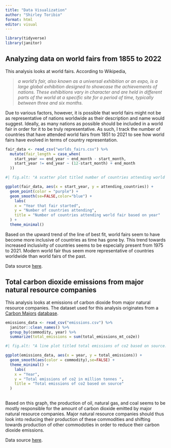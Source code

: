 ```yaml
---
title: "Data Visualization"
author: "Shirley Toribio"
format: html
editor: visual
---
```


```r
library(tidyverse)
library(janitor)
```

## Analyzing data on world fairs from 1855 to 2022

This analysis looks at world fairs. According to Wikipedia,

> *a world's fair, also known as a universal exhibition or an expo, is a large global exhibition designed to showcase the achievements of nations. These exhibitions vary in character and are held in different parts of the world at a specific site for a period of time, typically between three and six months.*

Due to various factors, however, it is possible that world fairs might not be as representative of nations worldwide as their description and name would suggest. Ideally, as many nations as possible should be included in a world fair in order for it to be truly representative. As such, I track the number of countries that have attended world fairs from 1851 to 2021 to see how world fairs have evolved in terms of country representation.

```r
fair_data <- read_csv("worlds_fairs.csv") %>%
  mutate(fair_length = case_when(
    start_year == end_year ~ end_month - start_month,
    start_year != end_year ~ (12-start_month) + end_month
  ))
```

```r
#| fig.alt: "A scatter plot titled number of countries attending world fair based on year. Each point represents a specific world fair. The x-axis is year that fair started and the y-axis is number of countries attending. There is a line of best fit that trends upwards as year increases."

ggplot(fair_data, aes(x = start_year, y = attending_countries)) +
  geom_point(color = "purple") +
  geom_smooth(se=FALSE,color="blue") +
    labs(
    x = "Year that fair started",
    y = "Number of countries attending",
    title = "Number of countries attending world fair based on year"
  ) +
  theme_minimal()


```

Based on the upward trend of the line of best fit, world fairs seem to have become more inclusive of countries as time has gone by. This trend towards increased inclusivity of countries seems to be especially present from 1975 to 2021. Modern world fair thus seem more representative of countries worldwide than world fairs of the past.

Data source [here](https://github.com/rfordatascience/tidytuesday/tree/master/data/2024/2024-08-13).

## Total carbon dioxide emissions from major natural resource companies

This analysis looks at emissions of carbon dioxide from major natural resource companies. The dataset used for this analysis originates from a [Carbon Majors](https://carbonmajors.org) [database](https://carbonmajors.org/Downloads).

```r
emissions_data <- read_csv("emissions.csv") %>% 
  janitor::clean_names() %>%
  group_by(commodity, year) %>%
  summarize(total_emissions = sum(total_emissions_mt_co2e))
```

```r
#| fig.alt: "A line plot titled total emissions of co2 based on source. The x-axis is year and the y-axis is total emissions of co2 in million tonnes. There are nine lines on the plot and each line represents a different commodity. The nine commodoties represented are anthacite coal, bitumunous coal, cement, lignite coal, metallurgical coal, natural gas, oil, sub-bituminuous coal, and thermal coal. After the year 1950, the lines for oil, bituminuous coal, and natural gas are all higher than the other lines. After 1950, the line for oil is the highest, the line for bituminous coal is the second highest, and the line for natural gas is the third highest."

ggplot(emissions_data, aes(x = year, y = total_emissions)) +
  geom_smooth(aes(color = commodity),se=FALSE) +
  theme_minimal() +
    labs(
    x = "Year",
    y = "Total emissions of co2 in million tonnes ",
    title = "Total emissions of co2 based on source"
  ) 
  


```
Based on this graph, the production of oil, natural gas, and coal seems to be mostly responsible for the amount of carbon dioxide emitted by major natural resource companies. Major natural resource companies should thus look into reducing their production of these commodities and shifting towards production of other commodoties in order to reduce their carbon dioxide emissions.

Data source [here](https://github.com/rfordatascience/tidytuesday/tree/master/data/2024/2024-05-21).
